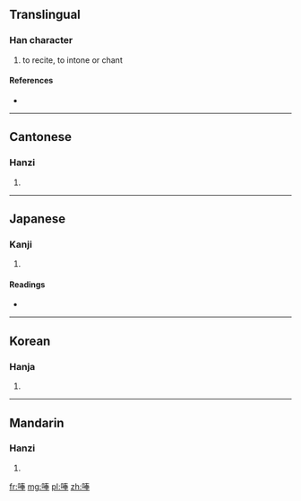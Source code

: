 ==Translingual==

===Han character===
{{Han char|rn=30|rad=口|as=08|sn=11|four=6505<sub>3</sub>|canj=口手大手 (RQKQ)}}

# to recite, to intone or chant

====References====
* {{Han ref|kx=0193.100|dkj=03754|dj=0413.210|hdz=10635.110|uh=552A|ud=21802|bh=D477|bd=54391}}

----

==Cantonese==

===Hanzi===
{{yue-hanzi|jyut=fung2, baang6|y=fúng, baahng}}

# {{defn|lang=yue|sort=口08}}

----

==Japanese==

===Kanji===
{{ja-kanji|grade=|rs=口08}}

# {{defn|lang=ja|sort=口08}}

====Readings====
* {{ja-readings|on=[[ほう]] (hō), [[ほ]] (ho), [[ぶ]] (bu)|kun=[[おおごえ]] (oogoe)}}

----

==Korean==

===Hanja===
{{ko-hanja|hangeul=봉|rv=bong|mr=pong}}

# {{defn|lang=ko|sort=口08}}

----

==Mandarin==

===Hanzi===
{{cmn-hanzi|pin=[[fěng]] ([[feng3]])|wg=feng<sup>3</sup>}}

# {{defn|lang=cmn|sort=口08}}

[[fr:唪]]
[[mg:唪]]
[[pl:唪]]
[[zh:唪]]